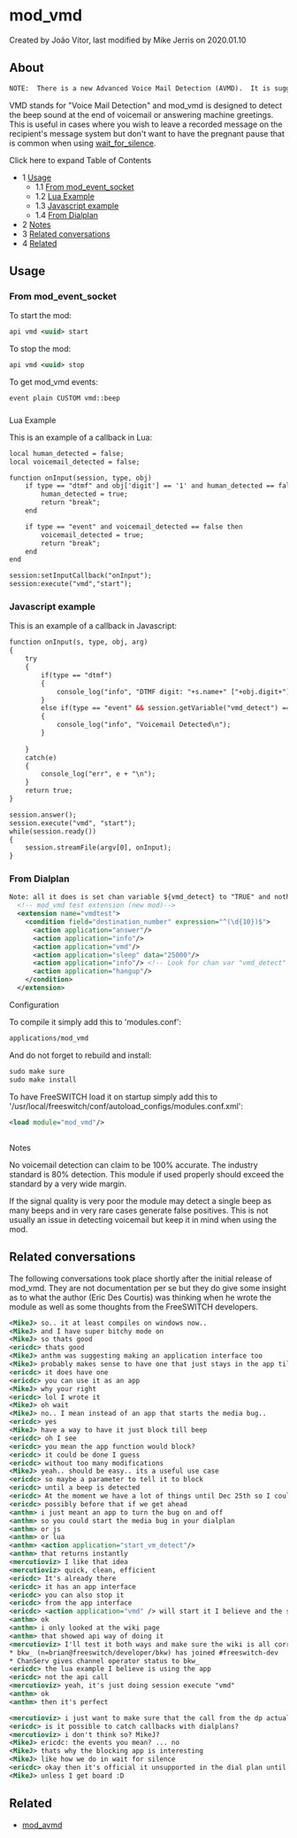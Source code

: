 
# mod_vmd 

 Created by  João Vitor, last modified by  Mike Jerris on 2020.01.10

## About

```xml
NOTE:  There is a new Advanced Voice Mail Detection (AVMD).  It is suggested that you use mod_avmd rather than this (mod_vmd).  mod_vmd is deprecated and will be removed in a future version.
```

VMD stands for "Voice Mail Detection" and mod\_vmd is designed to detect the beep sound at the end of voicemail or answering machine greetings. This is useful in cases where you wish to leave a recorded message on the recipient's message system but don't want to have the pregnant pause that is common when using [wait\_for\_silence](https://wiki.freeswitch.org/wiki/Misc.%5FDialplan%5FTools%5Fwait%5Ffor%5Fsilence "Misc. Dialplan Tools wait for silence").

Click here to expand Table of Contents

* 1 [Usage](#usage)  
   * 1.1 [From mod\_event\_socket](#from-mod_event_socket)  
   * 1.2 [Lua Example](#--)  
   * 1.3 [Javascript example](#javascript-example)  
   * 1.4 [From Dialplan](#from-dialplan)
* 2 [Notes](#--)
* 3 [Related conversations](#related-conversations)
* 4 [Related](#related)

## Usage

### From mod_event_socket

To start the mod:

```xml
api vmd <uuid> start
```

To stop the mod:

```xml
api vmd <uuid> stop
```

To get mod\_vmd events:

```xml
event plain CUSTOM vmd::beep
```

###   
Lua Example

This is an example of a callback in Lua:

```xml
local human_detected = false;
local voicemail_detected = false;

function onInput(session, type, obj)
    if type == "dtmf" and obj['digit'] == '1' and human_detected == false then
        human_detected = true;
        return "break";
    end

    if type == "event" and voicemail_detected == false then
        voicemail_detected = true;
        return "break";
    end
end

session:setInputCallback("onInput");
session:execute("vmd","start");

```

### Javascript example

This is an example of a callback in Javascript:

```xml
function onInput(s, type, obj, arg)
{
	try
	{
		if(type == "dtmf")
		{
			console_log("info", "DTMF digit: "+s.name+" ["+obj.digit+"] len ["+obj.duration+"]\n");
		}
		else if(type == "event" && session.getVariable("vmd_detect") == "TRUE")
		{
			console_log("info", "Voicemail Detected\n");
		}
		
	}
	catch(e)
	{
		console_log("err", e + "\n");
	}
	return true;
}

session.answer();
session.execute("vmd", "start");
while(session.ready())
{
	session.streamFile(argv[0], onInput);
}
```

### From Dialplan

```xml
Note: all it does is set chan variable ${vmd_detect} to "TRUE" and nothing else, so don't rely on this for acting quickly if a beep is detected.
  <!-- mod_vmd test extension (new mod)-->
  <extension name="vmdtest">
    <condition field="destination_number" expression="^(\d{10})$">
      <action application="answer"/>
      <action application="info"/>
      <action application="vmd"/>
      <action application="sleep" data="25000"/>
      <action application="info"/> <!-- Look for chan var "vmd_detect" here -->
      <action application="hangup"/>
    </condition>
  </extension>
```

  
Configuration

To compile it simply add this to 'modules.conf':

```xml
applications/mod_vmd
```

  
And do not forget to rebuild and install:

```xml
sudo make sure
sudo make install
```

To have FreeSWITCH load it on startup simply add this to '/usr/local/freeswitch/conf/autoload\_configs/modules.conf.xml':

```xml
<load module="mod_vmd"/>
```

##   
Notes

No voicemail detection can claim to be 100% accurate. The industry standard is 80% detection. This module if used properly should exceed the standard by a very wide margin.

If the signal quality is very poor the module may detect a single beep as many beeps and in very rare cases generate false positives. This is not usually an issue in detecting voicemail but keep it in mind when using the mod.

## Related conversations

The following conversations took place shortly after the initial release of mod\_vmd. They are not documentation per se but they do give some insight as to what the author (Eric Des Courtis) was thinking when he wrote the module as well as some thoughts from the FreeSWITCH developers.

```xml
<MikeJ> so.. it at least compiles on windows now..
<MikeJ> and I have super bitchy mode on
<MikeJ> so thats good
<ericdc> thats good
<MikeJ> anthm was suggesting making an application interface too
<MikeJ> probably makes sense to have one that just stays in the app till it gets the beep
<ericdc> it does have one
<ericdc> you can use it as an app
<MikeJ> why your right
<ericdc> lol I wrote it
<MikeJ> oh wait
<MikeJ> no.. I mean instead of an app that starts the media bug..
<ericdc> yes
<MikeJ> have a way to have it just block till beep
<ericdc> oh I see
<ericdc> you mean the app function would block?
<ericdc> it could be done I guess
<ericdc> without too many modifications
<MikeJ> yeah.. should be easy.. its a useful use case
<ericdc> so maybe a parameter to tell it to block
<ericdc> until a beep is detected
<ericdc> At the moment we have a lot of things until Dec 25th so I could add it before the new year?
<ericdc> possibly before that if we get ahead
<anthm> i just meant an app to turn the bug on and off
<anthm> so you could start the media bug in your dialplan
<anthm> or js
<anthm> or lua
<anthm> <action application="start_vm_detect"/>
<anthm> that returns instantly
<mercutioviz> I like that idea
<mercutioviz> quick, clean, efficient
<ericdc> It's already there
<ericdc> it has an app interface
<ericdc> you can also stop it
<ericdc> from the app interface
<ericdc> <action application="vmd" /> will start it I believe and the same command with the stop parameter will stop it
<anthm> ok
<anthm> i only looked at the wiki page
<anthm> that showed api way of doing it
<mercutioviz> I'll test it both ways and make sure the wiki is all correct
* bkw_ (n=brian@freeswitch/developer/bkw) has joined #freeswitch-dev
* ChanServ gives channel operator status to bkw_
<ericdc> the lua example I believe is using the app
<ericdc> not the api call
<mercutioviz> yeah, it's just doing session execute "vmd"
<anthm> ok
<anthm> then it's perfect

<mercutioviz> i just want to make sure that the call from the dp actually works, then we'll iron out the callback thingy
<ericdc> is it possible to catch callbacks with dialplans?
<mercutioviz> i don't think so? MikeJ?
<MikeJ> ericdc: the events you mean? ... no
<MikeJ> thats why the blocking app is interesting
<MikeJ> like how we do in wait for silence
<ericdc> okay then it's official it unsupported in the dial plan until I add it which is before the end of the month
<MikeJ> unless I get board :D
```

  
## Related

* [mod\_avmd](mod_av_27591638.mdx#see-also)


